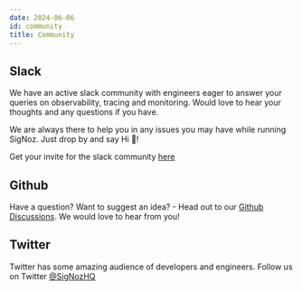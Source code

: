 ```yaml
---
date: 2024-06-06
id: community
title: Community
---
```

## Slack

We have an active slack community with engineers eager to answer your queries on observability, tracing and monitoring. Would love to hear your thoughts and any questions if you have.

We are always there to help you in any issues you may have while running SigNoz. Just drop by and say Hi 👋!

Get your invite for the slack community [here](https://signoz.io/slack)

## Github

Have a question? Want to suggest an idea? - Head out to our [Github Discussions](https://github.com/ezeslucky/monitrix.git/signoz/discussions).
We would love to hear from you!

## Twitter

Twitter has some amazing audience of developers and engineers. Follow us on Twitter
[@SigNozHQ](https://x.com/ezeslucky)
